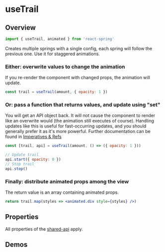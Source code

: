 

# useTrail

## Overview

```js
import { useTrail, animated } from 'react-spring'
```

Creates multiple springs with a single config, each spring will follow the previous one. Use it for staggered animations.

### Either: overwrite values to change the animation

If you re-render the component with changed props, the animation will update.

```jsx
const trail = useTrail(amount, { opacity: 1 })
```

### Or: pass a function that returns values, and update using "set"

You will get an API object back. It will not cause the component to render like an overwrite would (the animation still executes of course). Handling updates like this is useful for fast-occurring updates, and you should generally prefer it as it's more powerful. Further documentation can be found in [Imperatives & Refs](/common/imperatives-and-refs#api-methods)

```jsx
const [trail, api] = useTrail(amount, () => ({ opacity: 1 }))

// Update trail
api.start({ opacity: 0 })
// Stop trail
api.stop()
```

### Finally: distribute animated props among the view

The return value is an array containing animated props.

```jsx
return trail.map(styles => <animated.div style={styles} />)
```

## Properties

All properties of the [shared-api](/docs/hooks/api) apply.

## Demos

<DemoGrid>
  <Demo title="Goo Blobs">
    <GooBobsDemo />
  </Demo>
  <Demo title="Trail">
    <TrailDemo />
  </Demo>
</DemoGrid>
